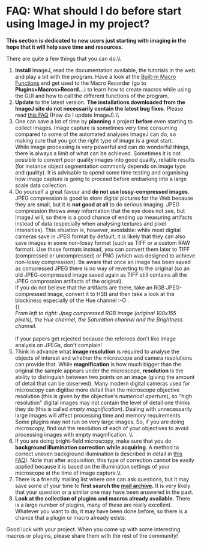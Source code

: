 = FAQ: What should I do before start using ImageJ in my project? =

'''This section is dedicated to new users just starting with imaging in the hope that it will help save time and resources.'''

There are quite a few things that you can do.\\

# '''Install''' ImageJ, read the documentation available, the tutorials in the web and play a bit with the program. Have a look at the [[http://rsbweb.nih.gov/ij/developer/macro/functions.html| Built-in Macro Functions]] and get used to the Macro Recorder (go to '''Plugins>Macros>Record...''') to learn how to create macros while using the GUI and how to call the different functions of the program.
# '''Update''' to the latest version. '''The installations downloaded from the ImageJ site do not necessarily contain the latest bug fixes'''. Please read [[how-do-i-update-imagej|this FAQ]] (How do I update ImageJ).\\
# One can save a lot of time by '''planning''' a project '''before''' even starting to collect images. Image capture is sometimes very time consuming compared to some of the automated analyses ImageJ can do, so making sure that you got the right type of image is a great start.<br /> While image processing is very powerful and can do wonderful things, there is always a limit of what can be achieved. Sometimes it is not possible to convert poor quality images into good quality, reliable results (for instance object segmentation commonly depends on image type and quality). It is advisable to spend some time testing and organising how image capture is going to proceed before embarking into a large scale data collection.
# Do yourself a great favour and '''do not use lossy-compressed images'''. JPEG compression is good to store digital pictures for the Web because they are small, but it is '''not good at all''' to do serious imaging. JPEG compression throws away information that the eye does not see, but ImageJ will, so there is a good chance of ending up measuring artifacts instead of data (especially when analysing textures and pixel intensities). This situation is, however, avoidable: while most digital cameras save in JPEG format by default, it is likely that they can also save images in some non-lossy format (such as TIFF or a custom RAW format). Use those formats instead, you can convert them later to TIFF (compressed or uncompressed) or PNG (which was designed to achieve non-lossy compression). Be aware that once an image has been saved as compressed JPEG there is no way of reverting to the original (so an old JPEG-compressed image saved again as TIFF still contains all the JPEG compression artifacts of the original).<br /> If you do not believe that the artifacts are there, take an RGB JPEG-compressed image, convert it to HSB and then take a look at the blockiness especially of the Hue channel :-O .<br />{{{{:image_processing_imagej_documenation_wiki:monalisa-jpeg.png||jpeg artifacts hsb}}<br />''From left to right: Jpeg compressed RGB image (original 100x155 pixels), the Hue channel, the Saturation channel and the Brightness channel.''<br /><br />If your papers get rejected because the referees don't like image analysis on JPEGs, don't complain!
# Think in advance what '''image resolution''' is required to analyse the objects of interest and whether the microscope and camera resolutions can provide that. While '''magnification''' is how much bigger than the original the sample appears under the microscope, '''resolution''' is the ability to distinguish between two points on an image (giving the amount of detail that can be observed). Many modern digital cameras used for microscopy can digitise more detail than the microscope objective resolution (this is given by the objective's ''numerical aperture''), so "high resolution" digital images may not contain the level of detail one thinks they do (this is called ''empty magnification''). Dealing with unnecessarily large images will affect processing time and memory requirements. Some plugins may not run on very large images. So, if you are doing microscopy, find out the resolution of each of your objectives to avoid processing images with empty magnification. \\
# If you are doing bright-field microscopy, make sure that you do '''background illumination correction''' '''while acquiring'''. A method to correct uneven background illumination is described in detail in [[../how-to/how-to-correct-background-illumination-in-brightfield-microscopy|this FAQ]]). Note that after acquisition, this type of correction cannot be easily applied because it is based on the illumination settings of your microscope at the time of image capture.\\
# There is a friendly mailing list where one can ask questions, but it may save some of your time to '''first search the [[https://list.nih.gov/archives/imagej.html|mail archive]].''' It is very likely that your question or a similar one may have been answered in the past.
# ''' Look at the collection of plugins and macros already available.''' There is a large number of plugins, many of these are really excellent. Whatever you want to do, it may have been done before, so there is a chance that a plugin or macro already exists.

Good luck with your project. When you come up with some interesting macros or plugins, please share them with the rest of the community!
